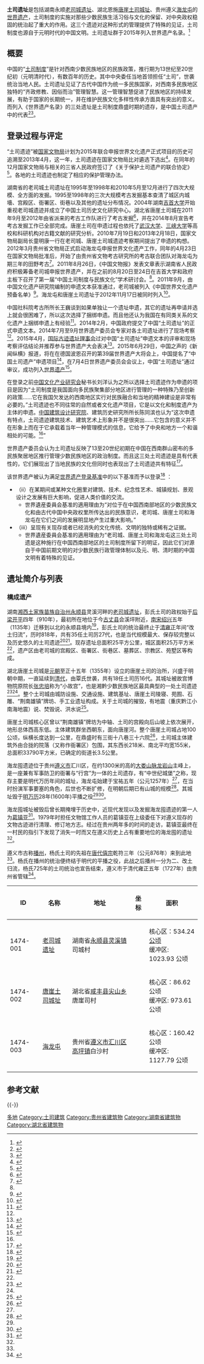 {{世界遺產概要表
| site_img = 海龙屯 新王宫遗址 海潮寺.jpg
| site_img_capt = 海龙屯遗址
| site_img_width = 350px
| zh_name = 土司遗址
| en_name = Tusi Sites
| fr_name = Sites du tusi
| country = {{CHN}}
| Region = 亚洲和太平洋地区
| criterion_c = (ii) (iii)
| rg_year = 2015
| ex_rg_year = 
| remarks = 
| org_url = http://whc.unesco.org/en/list/1474
| map_img = 
| map_img_width = 
|ID=1474|area=781.28公顷|buffer_zone=3125.33公顷}}
'''土司遗址'''是包括湖南永顺[[老司城遗址|老司城遗址]]、湖北恩施[[唐崖土司城址|唐崖土司城址]]、贵州遵义[[海龙屯|海龙屯]]的[[世界遗产|世界遗产]]，土司制度的实施对那些少数民族生活习俗与文化的保留、对中央政权稳固的统治起了重大的作用。这三个遗迹对这种形式的管理提供了特殊的见证，土司制度也源自于元明时代的中国文明。土司遗址群于2015年列入世界遗产名录。<ref>{{cite web |url=http://he.people.com.cn/n/2015/0705/c192235-25466238-25.html |language= |title=中国土司遗址入选! 48项世界遗产48种骄傲 |publisher=新华网 |date=2015-07-05 |accessdate=2015年7月5日 |archive-date=2020-08-03 |archive-url=https://web.archive.org/web/20200803235523/http://he.people.com.cn/n/2015/0705/c192235-25466238-25.html }}</ref>

==概要==
中国的“[[土司制度|土司制度]]”是针对西南少数民族地区的民族政策，推行期为13世纪至20世纪初（元明清时代），有数百年的历史。其中中央委任当地首领担任“土司”，世袭统治当地人民。土司遗址见证了古代中国作为统一多民族国家，对西南多民族地区独特的“齐政修教、因俗而治”管理智慧。这一管理智慧促进了民族地区的持续发展，有助于国家的长期统一，并在维护民族文化多样性传承方面具有突出的意义。而列入《世界遗产名录》的三处遗址是土司制度鼎盛时期的遗存，是中国土司遗产中的代表<ref>{{cite web |url=http://news.163.com/15/0705/12/ATOTKS7Q00014Q4P.html |language= |title=土司制度与土司遗址 |publisher=潇湘晨报 |date=2015-07-05 |accessdate=2015年7月5日 |archive-url=https://web.archive.org/web/20150706074355/http://news.163.com/15/0705/12/ATOTKS7Q00014Q4P.html |archive-date=2015年7月6日 |dead-url=yes }}</ref><ref>{{cite web |url=http://news.e23.cn/content/2015-07-05/2015070500264.html |language= |title=土司遗址申遗成功 古代中国土司制度在西南少数民族地区长期推行 |publisher=惠州日报 |date=2015-07-05 |accessdate=2015年7月5日 |archive-url=https://web.archive.org/web/20160304102240/http://news.e23.cn/content/2015-07-05/2015070500264.html |archive-date=2016-03-04 |dead-url=yes }}</ref>。

==登录过程与评定==
“土司遗迹”被[[国家文物局|国家文物局]]计划为2015年联合申报世界文化遗产正式项目的历史可追溯至2013年4月，这一年，土司遗迹在国家文物局比对遴选下选出<ref>{{cite news|title=湖北恩施唐崖土司城遗址列入世界文化遗产|url=http://hb.sina.com.cn/news/j/2015-07-05/detail-ifxesftz6753307.shtml|accessdate=2015-09-03|agency=楚天金报|publisher=新浪湖北网|date=2015-07-05|archive-date=2019-06-06|archive-url=https://web.archive.org/web/20190606081914/http://hb.sina.com.cn/news/j/2015-07-05/detail-ifxesftz6753307.shtml|dead-url=no}}</ref>。在同年的12月国家文物局与相关的三省人民政府签订了《关于保护土司遗产的联合协定》<ref name="one">{{cite news|author1=董金黄 周 静|title=贵州遵义海龙屯土司遗址：让保护与开发和谐共赢|url=http://ex.cssn.cn/kgx/kgdt/201508/t20150806_2109829_1.shtml|accessdate=2015-08-18|agency=中国文化报|date=2015-08-06|archive-date=2016-03-04|archive-url=https://web.archive.org/web/20160304131615/http://ex.cssn.cn/kgx/kgdt/201508/t20150806_2109829_1.shtml|dead-url=no}}</ref>。各地的土司遗迹也制定了相应的保护管理办法。

湖南省的老司城土司遗址在1995年至1998年和2010年5月至12月进行了四次大规模、全方面的发掘。1995至1998年的三次大规模考古发掘基本查清了城区内城墻、宫殿区、衙署区、街巷以及其他的遗址分布情况。2004年湖南[[吉首大学|吉首大学]]开始重视老司城遗迹并成立了中国土司历史文化研究中心。湖北省唐崖土司城在2011年9月至2012年由省派来的考古工作队进行了考古发掘<ref name="tangyaa">{{cite web|author1=湖北日报|title=图文：唐崖土司城遗址成功迈向世遗|url=http://news.xinhuanet.com/local/2015-07/06/c_127990510.htm|website=新华网|accessdate=2015-11-28|date=2015-07-06|archive-date=2015-12-08|archive-url=https://web.archive.org/web/20151208115632/http://news.xinhuanet.com/local/2015-07/06/c_127990510.htm|dead-url=no}}</ref>，并在2014年8月宣告考考古发掘工作已全部完成。唐崖土司在申遗过程也依托了[[武汉大学|武汉大学]]、[[三峡大学|三峡大学]]等高校和科研机构对古籍文献的研究分析。2010年7月19日和2013年2月18日，国家文物局副局长童明康一行在老司城、唐崖土司城遗迹考察期间提出了申遗的构想。2012年3月贵州省文物局正式启动海龙屯申报世界文化遗产工作，同年的4月23日在国家文物局批准后，开始了由贵州省文物考古研究所的考古联合团队对海龙屯为期三年的田野考古<ref>{{cite web|author1=杨雪梅|title=海龙屯土司田野考古历史3年 专家：每个日子都不平淡|url=http://society.people.com.cn/n/2015/0706/c1008-27256924.html|website=人民网|accessdate=2015-12-04|date=2015-07-06|archive-date=2016-03-04|archive-url=https://web.archive.org/web/20160304120057/http://society.people.com.cn/n/2015/0706/c1008-27256924.html|dead-url=no}}</ref>。2011年8月26日，《中国文物报》发表文章表示湖南省人民政府积极筹备老司城申报世界遗产，并在之前的8月20日至24日在吉首大学和政府主板下召开了第一届“中国土司制度与民族文化”学术研讨会。<ref name="xuanze"/>。2011年9月，由中国文化遗产研究院编制的申遗文本获准通过，老司城被列入《中国世界文化遗产预备名单》<ref>{{cite journal|author1=张连君|author2=何源|title=老司城“申遗”：路径的选择|journal=《民族学刊》|date=2014年|issue=第1期|url=http://www.cssn.cn/zt/zt_xkzt/zt_lsxzt/tswhyc/tsztxzyt/201409/t20140912_1326077.shtml|accessdate=2015-11-27|publisher=中国社会科学网|deadurl=yes|archiveurl=https://web.archive.org/web/20151208075825/http://www.cssn.cn/zt/zt_xkzt/zt_lsxzt/tswhyc/tsztxzyt/201409/t20140912_1326077.shtml|archivedate=2015-12-08}}</ref>。海龙屯和唐崖土司遗址于2012年11月17日被同时列入<ref>{{cite news|author1=周健|title=烽火海龙屯 漫漫申遗路|url=http://www.gz.xinhuanet.com/2015-07/06/c_1115831141.htm|accessdate=2015-12-05|agency=新华网|date=2015-07-06|deadurl=yes|archiveurl=https://web.archive.org/web/20151208063355/http://www.gz.xinhuanet.com/2015-07/06/c_1115831141.htm|archivedate=2015-12-08}}</ref>。

中国社科院考古所所长王巍谈到如果单独让一个遗址申遗，其它的遗址再申请并选上就会很困难了，所以这次选择了捆绑申遗。而且他还认为我国在有同类关系的文化遗产上捆绑申遗上有经验<ref>{{cite news|title=中国土司遗址“打包”申遗成功 专家:并非一劳永逸|url=http://www.chinanews.com/cul/2015/07-05/7385053.shtml|accessdate=2016-02-01|agency=中华网|publisher=中国新闻网|date=2015-07-05|archive-date=2019-06-12|archive-url=https://web.archive.org/web/20190612182938/http://www.chinanews.com/cul/2015/07-05/7385053.shtml|dead-url=no}}</ref>。2014年2月，中国政府提交了中国“土司遗址”的正式申遗文本。2014年7月至9月世界遗产委员会专家对各土司遗址进行了现场考察<ref name="one"/>。2015年4月，[[国际古迹遗址理事会|国际古迹遗址理事会]]过对中国“土司遗址”申遗文本的评审和现场考察评估结论并推荐参与世界遗产大会表决<ref name="xuanze">{{cite web|author1=湖南日报|title=中国“土司遗址”的申遗之路|url=http://world.chinadaily.com.cn/2015-07/05/content_21185375.htm|website=中国日报|publisher=中国日报中文网|accessdate=2015-11-21|archive-date=2019-06-06|archive-url=https://web.archive.org/web/20190606110055/http://world.chinadaily.com.cn/2015-07/05/content_21185375.htm|dead-url=no}}</ref>。2015年6月29日，中国之声的《新闻纵横》报道，将在在德国波恩召开的第39届世界遗产大将会上，中国提名了“中国土司遗产”申遗项目<ref name="five">{{cite web|title=世界遗产大会拉开帷幕 “土司遗址”代表中国申遗|url=http://www.cnr.cn/china/yaowen/20150629/t20150629_518990391.shtml|website=央广网|accessdate=2015-11-21|date=2015-06-29|archive-date=2015-11-22|archive-url=https://web.archive.org/web/20151122062731/http://www.cnr.cn/china/yaowen/20150629/t20150629_518990391.shtml|dead-url=no}}</ref>，在7月4日世界遗产委员会会议上，中国“土司遗址”通过审议，成功列入[[世界遗产|世界遗产]]<ref>{{cite web |url=http://news.sohu.com/20150704/n416178978.shtml |language= |title=中国土司遗址申遗成功 遗产总数48项列世界第二 |publisher=搜狐 |date=2015-07-04 |accessdate=2015年7月5日 |archive-date=2020-08-12 |archive-url=https://web.archive.org/web/20200812083434/http://news.sohu.com/20150704/n416178978.shtml |dead-url=no }}</ref>。

在登录之前[[中国文化产业研究会|中国文化产业研究会]]秘书长刘洋认为之所以选择土司遗迹作为申遗的项目是因为“土司制度是我国面向多民族聚集部分地区进行管理的一种特殊乃至创新的政策……它在我国欠发达的西南地区实行对民族融合和当地的精神建设是非常有必要的。”土司遗迹也不同往常的自然或者文化遗产项目，它是以文化和制度遗产为主体的申遗。[[中国建筑设计研究院|中国建筑设计研究院]]、建筑历史研究所所长陈同滨也认为“这次申遗有特点，土司遗迹建筑技术、建筑艺术上形象并不是很突出……它包含的意义并不在形象上而在于它承载着当年一种管理模式的信息，它给予了中央和地方一个和谐相处的可能。<ref name="five"/>”

世界遗产委员会认为土司遗址反映了13至20世纪初期在中国在西南群山密布的多民族聚居地区推行管理少数民族地区的政治制度。而且这三处土司遗迹是具有代表性的，它们展现出了当地民族的文化但同时也表现出了土司遗迹共有特征<ref>{{cite news|author1=张然|title=土司遗址列入《世界遗产名录》中国世界遗产总数达48项稳居世界第二|url=http://epaper.jinghua.cn/html/2015-07/05/content_213106.htm|accessdate=2015-09-03|agency=京华时报|publisher=京华网|date=2015-07-05|deadurl=yes|archiveurl=https://web.archive.org/web/20150708131620/http://epaper.jinghua.cn/html/2015-07/05/content_213106.htm|archivedate=2015-07-08}}</ref>。

该世界遗产被认为满足[[世界遗产登录基准|世界遗产登录基准]]中的以下基准而予以登录<ref>{{cite web|url=http://whc.unesco.org/en/list/1474|language=|title=Tusi Sites|publisher=联合国教科文组织|date=|accessdate=2015年7月5日|archive-date=2017年8月7日|archive-url=https://web.archive.org/web/20170807204046/http://whc.unesco.org/en/list/1474|dead-url=no}}</ref>
：
* （ii）在某期间或某种文化圈里对建筑、技术、纪念性艺术、城镇规划、景观设计之发展有巨大影响，促进人类价值的交流。
** 世界遺産委員会基准的適用理由为“对位于在中国西南部地区的少数民族文化和由古代中国中央政权里所传达出的民族意识，老司城、唐崖土司和海龙屯在它们之间的发展明显地产生过重大影响。”
* （iii）呈现有关现存或者已经消失的文化传统、文明的独特或稀有之证据。
** 世界遺産委員会基准的適用理由为“老司城、唐崖土司和海龙屯这三处土司遗是这种施行在中国西南部地区的土司制度所留下的明证，因此它们对源自于中国前期文明的对少数民族行政管理体制以及元、明、清时期的中国文明有着特殊的见证。

==遗址简介与列表==
=== 構成遗产 ===
湖南[[湘西土家族苗族自治州|湘西土家族苗族自治州]][[永顺县|永顺县]]灵溪河畔的[[老司城遗址|老司城遗址]]，彭氏土司的政权始于[[后梁|后梁]][[開平_(年號)|开平]]四年（910年），最初所在地位于今[[古丈县|古丈县]]会溪坪附近，[[南宋|南宋]][[绍兴|绍兴]]五年（1135年）迁移到以北的永顺县境内<ref>{{cite news|author1=李丹|title=湖南水下考古发现南宋前土司城古遗址|url=http://news.xinhuanet.com/2016-01/12/c_1117742704.htm|accessdate=2016-03-21|agency=新华社|publisher=新华网|date=2016-01-12|archive-date=2017-01-08|archive-url=https://web.archive.org/web/20170108152753/http://news.xinhuanet.com/2016-01/12/c_1117742704.htm|dead-url=no}}</ref>，彭氏土司的统治最终止于[[清|清]][[雍正|雍正]]年间“改土归流”，历时818年，共有35任土司厉27代，也是当代规模最大、保存较完整以及历史悠久的土司遗迹<ref>{{cite news|author1=张玉荣|title=国内规模最大土司王城——老司城正积极申请国家4A级景区|url=http://news.hexun.com/2015-08-14/178337484.html|accessdate=2015-08-18|agency=和讯新闻|archive-date=2019-06-08|archive-url=https://web.archive.org/web/20190608082718/http://news.hexun.com/2015-08-14/178337484.html|dead-url=no}}</ref><ref name="two">{{cite news|author1=黎存根|title=认识中国最新的世界文化遗产：土司遗址|url=http://www.ycwb.com/ePaper/ycwb/html/2015-08/03/content_758880.htm?div=-1|accessdate=2015-12-18|agency=羊城晚报|publisher=金羊网|date=2015-08-04|deadurl=yes|archiveurl=https://web.archive.org/web/20151222151518/http://www.ycwb.com/ePaper/ycwb/html/2015-08/03/content_758880.htm?div=-1|archivedate=2015-12-22}}</ref>。现存遗址总面积25平方公里，城区面积25万平方米<ref name="two"/>，遗产区由老司城的宫殿区、衙署区、街巷区、墓葬区、宗教区、苑墅区等构成。

湖北唐崖土司城是[[元朝|元朝]]至正十五年（1355年）设立的唐崖土司的治所，兴盛于明朝中期，一直延续到[[清代|清代]]，由覃氏世袭，共有18任土司历16代。其城址被故宫博物院原院长[[张忠培|张忠培]]称为“小故宫”，也是湘黔少数民族地区最具典型的一处土司遗迹<ref name="three">{{cite news|author1=徐 超 李协萍|title=湖北唐崖土司城遗址：小故宫的申遗之路|url=http://sky.cssn.cn/kgx/kgsb/201507/t20150721_2086900_1.shtml|accessdate=2015-08-18|agency=中国文化报|date=2015-08-06|deadurl=yes|archiveurl=https://web.archive.org/web/20151123201832/http://sky.cssn.cn/kgx/kgsb/201507/t20150721_2086900_1.shtml|archivedate=2015-11-23}}</ref><ref name="two"/>。整个土司城由城防设施、交通设施、建筑基址、唐崖土司陵寝、苑囿、石雕、“荆南雄镇”牌坊、手工业遗址构成。关于土司城的摧毁，有地震（重庆黔江小南海地震）说、焚毁说、洪水说<ref>{{cite news|author1=卜松竹|title=唐崖土司城：难解的消失之谜|url=http://gzdaily.dayoo.com/html/2016-01/09/content_3092278.htm|accessdate=2016-02-01|agency=广州日报|publisher=广州日报网|date=2016-01-09|deadurl=yes|archiveurl=https://web.archive.org/web/20160109130518/http://gzdaily.dayoo.com/html/2016-01/09/content_3092278.htm|archivedate=2016-01-09}}</ref>。

唐崖土司城核心区曾以“荆南雄镇”牌坊为中轴、土司的宫殿向后山坡上依次展开，地形总体西高东低。主体建筑群坐西朝东，面向唐崖河。整个唐崖土司城占地100公顷，纵横长度达到一公里，在鼎盛时有三街十八巷三十六院<ref name="sanxia">{{cite journal|author1=王祖龙、陈霞、肖竹|title=仿象与象征:唐崖土司城遗迹的文化解读|journal=《三峡论坛:三峡文学·理论版》|date=2014年|issue=第4期|pages=第51至58页}}</ref>，土司城主体建筑外由合拢的院落（又称作衙署区）包围，其东西长218米、南北平均宽155米，总面积33790平方米，已确定的街道长3.5公里。

海龙囤遗迹位于贵州[[遵义市|遵义市]]汇川区，在约1300米的高的[[大娄山|大娄山脉]][[龙岩山|龙岩山]]主峰上，是一座兼有军事防卫的衙署与“行宫”为一体的土司遗存，有“中世纪城堡”之称，现存主要是明代万历年间的城址，海龙屯始建于宝祐五年（公元1257年）<ref name="one"/>，在当时扮演军事要塞的角色，后世也不断扩修，在明朝后期已有山城的规模<ref name="tusi">{{cite web|author1=孙华|title=土司遗址：中国古代山城的杰出代表|url=http://www.wheritages.com/shenyi/20130821/72.html|website=世纪遗产网|accessdate=2015-09-03|archive-date=2019-06-08|archive-url=https://web.archive.org/web/20190608144654/http://www.wheritages.com/shenyi/20130821/72.html|dead-url=no}}</ref>。其城址毁于[[明|明]][[万历|万历]]28年(1600年)平播之役<ref name="one"/><ref>{{cite web|title=明万历时的平播之役：影响中国西南版图的一战|url=http://military.china.com/history4/62/20150303/19339231_all.html|website=中华网|accessdate=2015-08-19|date=2015-03-03|deadurl=yes|archiveurl=https://web.archive.org/web/20151003064229/http://military.china.com/history4/62/20150303/19339231_all.html|archivedate=2015-10-03}}</ref>。

海龙囤城址被毁后曾长期掩埋于历史中，近现代发现以及发掘海龙囤遗迹的第一人为[[葛镇亚|葛镇亚]]<ref name="faxian">{{cite web|author1=贵阳晚报|title=发现海龙屯第一人葛镇亚揭秘发掘遗迹背后的故事|url=http://www.gywb.cn/content/2015-07/10/content_3451304_all.htm|website=贵阳网|accessdate=2015-11-25|archive-date=2020-08-14|archive-url=https://web.archive.org/web/20200814172853/http://www.gywb.cn/content/2015-07/10/content_3451304_all.htm|dead-url=no}}</ref>。1979年时担任文物馆工作人员的葛镇亚在上级委任下对遵义现存的文物古迹进行清理、修订地方志。经过在贵州两年多的时间的走访，葛镇亚最终在一村民的指引下发现了消失一时而又在遵义历史上占有重要地位的海龙囤的遗址<ref name="faxian"/>。

遵义市古称[[播州|播州]]，杨氏土司的先祖在[[唐代|唐代]][[僖宗|僖宗]]乾符三年（公元876年）来到此地<ref name="tusi"/>。杨氏在播州的统治便终结于明代的平播之役，此战之后播州一分为二、改土归流，杨氏725年的土司统治也宣告结束，遵义市于清代雍正五年（1727年）由贵州省管辖<ref>{{cite news|author1=向策 刘辉 肖燕|title=遵义海龙囤  见证“平播之战”的风风雨雨|url=http://epaper.gywb.cn/gyrb/html/2013-09/27/content_359251.htm|accessdate=2015-08-19|agency=贵阳日报|date=2013-09-27|archive-url=https://web.archive.org/web/20160304092751/http://epaper.gywb.cn/gyrb/html/2013-09/27/content_359251.htm|archive-date=2016-03-04|dead-url=yes}}</ref>。

{| class="wikitable"
|-
! ID !! 名称 !! 地址 !! 坐标 !! 面积
|-
| 1474-001 || [[老司城遗址|老司城遗址]] || 湖南省[[永顺县|永顺县]][[灵溪镇_(永顺县)|灵溪镇]]司城村 || {{coord|28|59|55|N|109|58|01|E|scale:10000}} || 核心区：534.24 [[公顷|公顷]]<br />缓冲区: 1023.93 公顷
|-
| 1474-002 || [[唐崖土司城址|唐崖土司城址]] || 湖北省[[咸丰县|咸丰县]][[尖山乡_(咸丰县)|尖山乡]]唐崖司村 || {{coord|29|41|26|N|109|00|19|E|scale:10000}} || 核心区：86.62 公顷<br />缓冲区: 973.61 公顷
|-
| 1474-003 || [[海龙屯|海龙屯]] || 贵州省[[遵义市|遵义市]][[汇川区|汇川区]][[高坪镇|高坪镇]]白沙村 || {{coord|27|48|42|N|106|49|01|E|scale:10000}} || 核心区：160.42 公顷<br />缓冲区: 1127.79 公顷
|}

==参考文献==
{{reflist|2}}

{{-}}
{{中華人民共和國的世界遺產}}

[[Category:中国世界遗产|多地]]
[[Category:土司建筑|Category:土司建筑]]
[[Category:贵州省建筑物|Category:贵州省建筑物]]
[[Category:湖南省建筑物|Category:湖南省建筑物]]
[[Category:湖北省建筑物|Category:湖北省建筑物]]